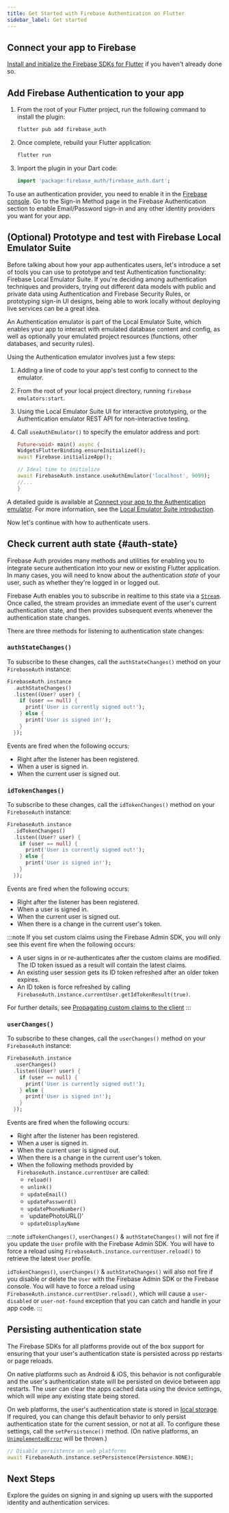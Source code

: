 ```yaml
---
title: Get Started with Firebase Authentication on Flutter
sidebar_label: Get started
---
```


## Connect your app to Firebase

[Install and initialize the Firebase SDKs for Flutter](../overview) if you haven't already done
so.

## Add Firebase Authentication to your app

1.  From the root of your Flutter project, run the following command to install
    the plugin:

    ```bash {5}
    flutter pub add firebase_auth
    ```

1.  Once complete, rebuild your Flutter application:

    ```bash
    flutter run
    ```

1.  Import the plugin in your Dart code:

    ```dart
    import 'package:firebase_auth/firebase_auth.dart';
    ```

To use an authentication provider, you need to enable it in the [Firebase console](https://console.firebase.google.com/).
Go to the Sign-in Method page in the Firebase Authentication section to enable
Email/Password sign-in and any other identity providers you want for your app.

## (Optional) Prototype and test with Firebase Local Emulator Suite

Before talking about how your app authenticates users, let's introduce a set of
tools you can use to prototype and test Authentication functionality:
Firebase Local Emulator Suite. If you're deciding among authentication techniques
and providers, trying out different data models with public and private data
using Authentication and Firebase Security Rules, or prototyping sign-in UI designs, being able to
work locally without deploying live services can be a great idea.

An Authentication emulator is part of the Local Emulator Suite, which
enables your app to interact with emulated database content and config, as
well as optionally your emulated project resources (functions, other databases,
and security rules).

Using the Authentication emulator involves just a few steps:

1.  Adding a line of code to your app's test config to connect to the emulator.

1.  From the root of your local project directory, running `firebase emulators:start`.

1.  Using the Local Emulator Suite UI for interactive prototyping, or the
    Authentication emulator REST API for non-interactive testing.

1.  Call `useAuthEmulator()` to specify the emulator address and port:

    ```dart
    Future<void> main() async {
    WidgetsFlutterBinding.ensureInitialized();
    await Firebase.initializeApp();

    // Ideal time to initialize
    await FirebaseAuth.instance.useAuthEmulator('localhost', 9099);
    //...
    }
    ```

A detailed guide is available at [Connect your app to the Authentication emulator](https://firebase.google.com/docs/emulator-suite/connect_auth).
For more information, see the [Local Emulator Suite introduction](https://firebase.google.com/docs/emulator-suite/).

Now let's continue with how to authenticate users.

## Check current auth state {#auth-state}

Firebase Auth provides many methods and utilities for enabling you to integrate
secure authentication into your new or existing Flutter application. In many
cases, you will need to know about the authentication _state_ of your user,
such as whether they're logged in or logged out.

Firebase Auth enables you to subscribe in realtime to this state via a
[`Stream`](https://api.flutter.dev/flutter/dart-async/Stream-class.html).
Once called, the stream provides an immediate event of the user's current
authentication state, and then provides subsequent events whenever
the authentication state changes.

There are three methods for listening to authentication state changes:

### `authStateChanges()`

To subscribe to these changes, call the `authStateChanges()` method on your
`FirebaseAuth` instance:

```dart
FirebaseAuth.instance
  .authStateChanges()
  .listen((User? user) {
    if (user == null) {
      print('User is currently signed out!');
    } else {
      print('User is signed in!');
    }
  });
```

Events are fired when the following occurs:

- Right after the listener has been registered.
- When a user is signed in.
- When the current user is signed out.

### `idTokenChanges()`

To subscribe to these changes, call the `idTokenChanges()` method on your
`FirebaseAuth` instance:

```dart
FirebaseAuth.instance
  .idTokenChanges()
  .listen((User? user) {
    if (user == null) {
      print('User is currently signed out!');
    } else {
      print('User is signed in!');
    }
  });
```

Events are fired when the following occurs:

- Right after the listener has been registered.
- When a user is signed in.
- When the current user is signed out.
- When there is a change in the current user's token.

:::note
If you set custom claims using the Firebase Admin SDK,
you will only see this event fire when the following occurs:

- A user signs in or re-authenticates after the custom claims are modified. The
  ID token issued as a result will contain the latest claims.
- An existing user session gets its ID token refreshed after an older token expires.
- An ID token is force refreshed by calling `FirebaseAuth.instance.currentUser.getIdTokenResult(true)`.

For further details, see [Propagating custom claims to the client](https://firebase.google.com/docs/auth/admin/custom-claims#propagate_custom_claims_to_the_client)
:::

### `userChanges()`

To subscribe to these changes, call the `userChanges()` method on your
`FirebaseAuth` instance:

```dart
FirebaseAuth.instance
  .userChanges()
  .listen((User? user) {
    if (user == null) {
      print('User is currently signed out!');
    } else {
      print('User is signed in!');
    }
  });
```

Events are fired when the following occurs:

- Right after the listener has been registered.
- When a user is signed in.
- When the current user is signed out.
- When there is a change in the current user's token.
- When the following methods provided by `FirebaseAuth.instance.currentUser` are called:
    * `reload()`
    * `unlink()`
    * `updateEmail()`
    * `updatePassword()`
    * `updatePhoneNumber()`
    * `updatePhotoURL()'
    * `updateDisplayName`

:::note
`idTokenChanges()`, `userChanges()` & `authStateChanges()` will not fire if you
update the `User` profile with the Firebase Admin SDK. You will have to force a
reload using `FirebaseAuth.instance.currentUser.reload()` to retrieve the latest
`User` profile.

`idTokenChanges()`, `userChanges()` & `authStateChanges()` will also not fire
if you disable or delete the `User` with the Firebase Admin SDK or the Firebase
console. You will have to force a reload using
`FirebaseAuth.instance.currentUser.reload()`, which will cause a `user-disabled`
or `user-not-found` exception that you can catch and handle in your app code.
:::

## Persisting authentication state

The Firebase SDKs for all platforms provide out of the box support for ensuring
that your user's authentication state is persisted across pp restarts or page
reloads.

On native platforms such as Android & iOS, this behavior is not configurable
and the user's authentication state will be persisted on device between app
restarts. The user can clear the apps cached data using the device settings,
which will wipe any existing state being stored.

On web platforms, the user's authentication state is stored in
[local storage](https://developer.mozilla.org/en-US/docs/Web/API/Window/localStorage).
If required, you can change this default behavior to only persist
authentication state for the current session, or not at all. To configure these
settings, call the `setPersistence()` method. (On native platforms, an
[`UnimplementedError`](https://api.flutter.dev/flutter/dart-core/UnimplementedError-class.html)
will be thrown.)

```dart
// Disable persistence on web platforms
await FirebaseAuth.instance.setPersistence(Persistence.NONE);
```

## Next Steps

Explore the guides on signing in and signing up users with the supported
identity and authentication services.

